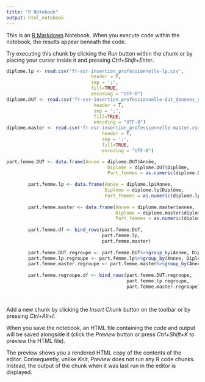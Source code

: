 ```yaml
---
title: "R Notebook"
output: html_notebook
---
```


This is an [R Markdown](http://rmarkdown.rstudio.com) Notebook. When you execute code within the notebook, the results appear beneath the code. 

Try executing this chunk by clicking the *Run* button within the chunk or by placing your cursor inside it and pressing *Ctrl+Shift+Enter*. 

```r

diplome.lp <- read.csv('fr-esr-insertion_professionnelle-lp.csv', 
                               header = T, 
                               sep = ';', 
                               fill=TRUE, 
                               encoding = "UTF-8")
diplome.DUT <- read.csv('fr-esr-insertion_professionnelle-dut_donnees_nationales.csv', 
                                header = T, 
                                sep = ';', 
                                fill=TRUE, 
                                encoding = "UTF-8")
diplome.master <- read.csv('fr-esr-insertion_professionnelle-master.csv', 
                                   header = T, 
                                   sep = ';', 
                                   fill=TRUE, 
                                   encoding = "UTF-8")

part.femme.DUT <- data.frame(Annee = diplome.DUT$Année, 
                                     Diplome = diplome.DUT$Diplôme, 
                                     Part_femmes = as.numeric(diplome.DUT$Part.des.femmes))
        
        part.femme.lp <- data.frame(Annee = diplome.lp$Annee, 
                                    Diplome = diplome.lp$Diplôme, 
                                    Part_femmes = as.numeric(diplome.lp$X..femmes))
        
        part.femme.master <- data.frame(Annee = diplome.master$annee, 
                                        Diplome = diplome.master$diplome, 
                                        Part_femmes = as.numeric(diplome.master$femmes))
        
        part.femme.df <- bind_rows(part.femme.DUT, 
                                   part.femme.lp, 
                                   part.femme.master)
        
        part.femme.DUT.regroupe <- part.femme.DUT%>%group_by(Annee, Diplome)%>%summarise(Part_femmes = median(Part_femmes, na.rm = TRUE))
        part.femme.lp.regroupe <- part.femme.lp%>%group_by(Annee, Diplome)%>%summarise(Part_femmes = median(Part_femmes, na.rm = TRUE))
        part.femme.master.regroupe <- part.femme.master%>%group_by(Annee, Diplome)%>%summarise(Part_femmes = median(Part_femmes, na.rm = TRUE))
        
        part.femme.regroupe.df <- bind_rows(part.femme.DUT.regroupe, 
                                            part.femme.lp.regroupe, 
                                            part.femme.master.regroupe)
        



```

Add a new chunk by clicking the *Insert Chunk* button on the toolbar or by pressing *Ctrl+Alt+I*.

When you save the notebook, an HTML file containing the code and output will be saved alongside it (click the *Preview* button or press *Ctrl+Shift+K* to preview the HTML file).

The preview shows you a rendered HTML copy of the contents of the editor. Consequently, unlike *Knit*, *Preview* does not run any R code chunks. Instead, the output of the chunk when it was last run in the editor is displayed.

